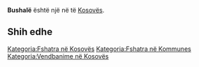 {{Fshat në 
 | Emri                = Bushalë
 | EmriAlt                = 
 | NAME_SHORT_FORM=      
 | NAME_GENERIC=      
 | NAME_SORT_NAME_RO=      BUSHALE
 | FULL_NAME_RO = Bushalë
 | FULL_NAME_ND_RO=Bushale
 | SORT_NAME_RG=BUSHALE
 | FULL_NAME_RG=Bushalë
 | FULL_NAME_ND_RG=Bushale
 | SRP_NAME_SHORT_FORM=      
 | SRP_NAME_GENERIC=      
 | SRP_NAME_SORT_NAME_RO=      
 | SRP_FULL_NAME_RO = 
 | SRP_FULL_NAME_ND_RO=
 | SRP_SORT_NAME_RG=
 | SRP_FULL_NAME_RG=
 | SRP_FULL_NAME_ND_RG=
 | Emri (Rasa dhanore) = 
 | Figura              = 
 | Shteti              = Kosovo
 | Komuna              = 
 | Kodi postar         = 
 | Sipërfaqja          = 

 | Popullsia           = 

 | Regj. i popullsisë  = 
 | Dend. e popullsisë  = 
 | Faqja zyrtare       = 
 <!--- Koordinatat ----> 
 | Gjerësia            = 42.1625
 | Gjatësia            = 21.263611
 | Lartësia            = 
}}
'''Bushalë''' është një [[]] në [[]] të [[Kosovës]].

<!-- == Gjeografia == -->
<!-- == Historia == -->
<!-- == Demografia == -->
== Shih edhe ==
{{Komuna }}
{{Kosovo-Administrata-Cung}}

[[Kategoria:Fshatra në Kosovës]]
[[Kategoria:Fshatra në Kommunes ]]
[[Kategoria:Vendbanime në Kosovës]]